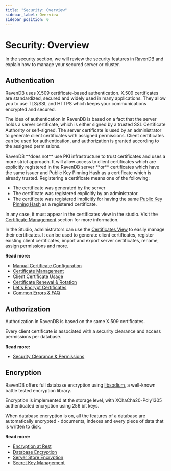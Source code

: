 ```yaml
---
title: "Security: Overview"
sidebar_label: Overview
sidebar_position: 0
---
```



# Security: Overview

In the security section, we will review the security features in RavenDB and explain how to manage your secured server or cluster.

## Authentication

RavenDB uses X.509 certificate-based authentication. 
X.509 certificates are standardized, secured and widely used in many applications. They allow you to use TLS/SSL and HTTPS which keeps your communications encrypted and secured.

The idea of authentication in RavenDB is based on a fact that the server holds a server certificate, which is either signed by a trusted SSL Certificate Authority or self-signed. The server certificate is used by an administrator to generate client certificates with assigned permissions. Client certificates can be used for authentication, and authorization is granted according to the assigned permissions.

<Admonition type="warning" title="Important" id="important" href="#important">
RavenDB **does not** use PKI infrastructure to trust certificates and uses a more strict approach. It will allow access to client certificates which are explicitly registered in the RavenDB server **or** certificates which have the same issuer and Public Key Pinning Hash as a certificate which is already trusted.
Registering a certificate means one of the following:  

* The certificate was generated by the server
* The certificate was registered explicitly by an administrator. 
* The certificate was registered implicitly for having the same [Public Key Pinning Hash](authentication/certificate-renewal-and-rotation#implicit-trust-by-public-key-pinning-hash) as a registered certificate. 

In any case, it must appear in the certificates view in the studio. Visit the [Certificate Management](authentication/certificate-management) section for more information.
</Admonition>

In the Studio, administrators can use the [Certificates View](../../server/security/authentication/certificate-configuration) to easily manage their certificates. It can be used to generate client certificates, register existing client certificates, import and export server certificates, rename, assign permissions and more.

**Read more:**

- [Manual Certificate Configuration](../../server/security/authentication/certificate-configuration)
- [Certificate Management](../../server/security/authentication/certificate-management)
- [Client Certificate Usage](../../server/security/authentication/client-certificate-usage)
- [Certificate Renewal & Rotation](../../server/security/authentication/certificate-renewal-and-rotation)
- [Let's Encrypt Certificates](../../server/security/authentication/lets-encrypt-certificates)
- [Common Errors & FAQ](../../server/security/common-errors-and-faq)



## Authorization

Authorization in RavenDB is based on the same X.509 certificates.

Every client certificate is associated with a security clearance and access permissions per database. 

**Read more:**

- [Security Clearance & Permissions](../../server/security/authorization/security-clearance-and-permissions)



## Encryption

RavenDB offers full database encryption using [libsodium](https://download.libsodium.org/doc/), a well-known battle tested encryption library. 

Encryption is implemented at the storage level, with XChaCha20-Poly1305 authenticated encryption using 256 bit keys. 

When database encryption is on, all the features of a database are automatically encrypted - documents, indexes and every piece of data that is written to disk.

**Read more:**

- [Encryption at Rest](../../server/security/encryption/encryption-at-rest)
- [Database Encryption](../../server/security/encryption/database-encryption)
- [Server Store Encryption](../../server/security/encryption/server-store-encryption)
- [Secret Key Management](../../server/security/encryption/secret-key-management)



